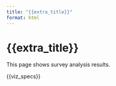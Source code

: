 ```yaml
---
title: "{{extra_title}}"
format: html
---
```


# {{extra_title}}

This page shows survey analysis results.

{{viz_specs}}
